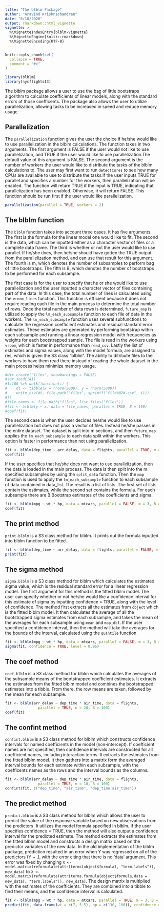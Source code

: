 ```yaml
---
title: "The blblm Package"
author: "Aravind Krishnachandran"
date: "6/10/2020"
output: rmarkdown::html_vignette
vignette: >
  %\VignetteIndexEntry{blblm-vignette}
  %\VignetteEngine{knitr::rmarkdown}
  %\VignetteEncoding{UTF-8}
---
```


```r
knitr::opts_chunk$set(
  collapse = TRUE,
  comment = "#>"
)
```

```r
library(blblm)
library(nycflights13)
```

The blblm package allows a user to use the bag of little bootstraps algorithm to calculate coefficients of linear models, along with the standard errors of those coefficents. The package also allows the user to utilize parallelization, allowing tasks to be increased in speed and reduce memory usage. 

## Parallelization

The `parallelization` function gives the user the choice if he/she would like to use parallelization in the blblm calculations. The function takes in two arguments. The first argument is FALSE if the user would not like to use parallelization, and TRUE if the user would like to use parallelization.The default value of this argument is FALSE. The second argument is the number of workers the user would like to distribute the tasks of the blblm calculations to. The user may first want to run `detectCores` to see how many CPUs are available to use to distribute the tasks.If the user inputs TRUE for parallel and specifies a number for the workers, then parallelization will be enabled. The function will return TRUE if the input is TRUE, indicating that parallelization has been enabled. Otherwise, it will return FALSE. This function should be run first if the user would like parallelization.

```r
parallelization(parallel = TRUE, workers = 2)
```

## The blblm function

The `blblm` function takes into account three cases. It has five arguments. The first is the formula for the linear model one would like to fit. The second is the data, which can be inputted either as a character vector of files or a complete data frame. The third is whether or not the user would like to use parallel. If he/she does, then he/she should have gotten the TRUE output from the parallelization method, and can use that result for this argument. The fourth is m, which denotes the number of subsamples to perform bag of little bootstraps. The fifth is B, which denotes the number of bootstraps to be performed for each subsample.

The first case is for the user to specify that he or she would like to use parallelization and the user inputted a character vector of files containing part of the data. In this case, the total number of lines is calculated using the `vroom_lines` function. This function is efficient because it does not require reading each file in the main process to determine the total number of rows. Once the total number of data rows is determined, `future_map` is utilized to apply the `lm_each_subsample` function to each file of data in the workers. The `lm_each_subsample` function uses several subfunctions to calculate the regression coefficient estimates and residual standard error estimates. These estimates are generated by performing bootstrap within each subsample and running a linear regression model with frequencies as weights for each bootstrapped sample. The file is read in the workers using `vroom`, which is faster in performance than `read_csv`. Lastly the list of estimates and sigma values, along with the model formula, are assigned to res, which is given the S3 class "blblm". The ability to ditribute files to the workers to have them read there instead of reading the whole dataset in the main process helps minimize memory usage.

```r
#dir.create("files", showWarnings = FALSE)
#set.seed(141)
#1:100 %>% walk(function(i) {
#    dt <- tibble(x = rnorm(5000), y = rnorm(5000))
#    write_csv(dt, file.path("files", sprintf("file%02d.csv", i)))
#})
#file_names <- file.path("files", list.files("files"))
#fit <- blblm(y ~ x, data = file_names, parallel = TRUE, B = 100)
#coef(fit)
```

The second case is when the user decides he/she would like to use parallelization but does not pass a vector of files. Instead he/she passes in the entire dataset. The dataset is split into m sections, and then `future_map` applies the `lm_each_subsample` to each data split within the workers. This option is faster in performance than not using parallelization.

```r
fit <- blblm(dep_time ~ arr_delay, data = flights, parallel = TRUE, m = 10, B = 100)
coef(fit)
```

If the user specifies that he/she does not want to use parallelization, then the data is loaded in the main process. The data is then split into the m specified subsamples by using the `split_data` function. Then the `map` function is used to apply the `lm_each_subsample` function to each subsample of data contained in data_list. The result is a list of lists. The first set of lists contain the estimates, while the second set contains the formula. For each subsample there are B Bootstrap estimates of the coefficients and sigma.

```r
fit <- blblm(mpg ~ wt * hp, data = mtcars, parallel = FALSE, m = 3, B = 100)
coef(fit)
```


## The print method

`print.blblm` is a S3 class method for blblm. It prints out the formula inputted into blblm function to be fitted.

```r
fit <- blblm(dep_time ~ arr_delay, data = flights, parallel = FALSE, m = 10, B = 100)
print(fit)
```

## The sigma method

`sigma.blblm` is a S3 class method for blblm which calculates the estimated sigma value, which is the residual standard error for a linear regression model. The first argument for this method is the fitted blblm model. The user can specify whether or not he/she would like a confidence interval for this estimate of sigma by inputting confidence = TRUE, along with the level of confidence. The method first extracts all the estimates from `object` which is the fitted blblm model. It then calculates the average of all the bootstrapped sigma estimates from each subsample, and takes the mean of the averages for each subsample using `mean` and `map_dbl`. If the user specified a confidence interval, then the method will take the averages for the bounds of the interval, calculated using the `quantile` function.

```r
fit <- blblm(mpg ~ wt * hp, data = mtcars, parallel = FALSE, m = 3, B = 100) 
sigma(fit, confidence = TRUE, level = 0.95)
```

## The coef method

`coef.blblm` is a S3 class method for blblm which calculates the averages of the subsample means of the bootstrapped coefficient estimates. It extracts the estimates from the fitted blblm model and combines the bootstrapped estimates into a tibble. From there, the row means are taken, followed by the mean for each subsample.

```r
fit <- blblm(arr_delay ~ dep_time * air_time, data = flights,
               parallel = TRUE, m = 20, B = 100)
coef(fit)
```

## The confint method

`confint.blblm` is a S3 class method for blblm which constructs confidence intervals for named coefficients in the model (non-intercept). If coefficient names are not specified, then confidence intervals are constructed for all coefficient names, including interaction terms. It extracts the estimates from the fitted blblm model. It then gathers into a matrix form the averaged interval bounds for each estimate within each subsample, with the coefficents names as the rows and the interval bounds as the columns.

```r
fit <- blblm(arr_delay ~ dep_time * air_time, data = flights,
               parallel = TRUE, m = 10, B = 100)
confint(fit, c("dep_time", "air_time", "dep_time:air_time"))
```

## The predict method

`predict.blblm` is a S3 class method for blblm which allows the user to predict the value of the response variable based on new observations from the predictors. It utilizes the model formula specified in blblm. If the user specifies confidence = TRUE, then the method will also output a confidence interval for the predicted estimate. The method extracts the estimates from the fitted blblm model and constructs a design matrix based on the predictor variables of the new data. In the old implementation of the blblm package, prediction resulted in an error when Y was regressed on all of the predictors (Y ~ .), with the error citing that there is no 'data' argument. This error was fixed by changing `X <- model.matrix(reformulate(attr(terms(object$formula), "term.labels")), new_data)` to `X <- model.matrix(reformulate(attr(terms.formula(object$formula,data = new_data), "term.labels")), new_data)`. The design matrix is multiplied with the estimates of the coefficients. They are combined into a tibble to find their means, and the confidence interval is calculated.

```r
fit <- blblm(mpg ~ wt * hp, data = mtcars, parallel = TRUE, m = 3, B = 100)
predict(fit, data.frame(wt = c(7, 5.5), hp = c(130, 190)), confidence = TRUE, level = 0.95)
```
